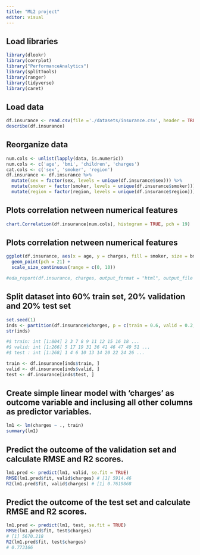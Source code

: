 ```yaml
---
title: "ML2 project"
editor: visual
---
```


## Load libraries

```r
library(dlookr)
library(corrplot)
library("PerformanceAnalytics")
library(splitTools)
library(ranger)
library(tidyverse)
library(caret)
```

## Load data

```r
df.insurance <- read.csv(file ='./datasets/insurance.csv', header = TRUE)
describe(df.insurance)
```

## Reorganize data

```r
num.cols <- unlist(lapply(data, is.numeric))
num.cols <- c('age', 'bmi', 'children', 'charges')
cat.cols <- c('sex', 'smoker', 'region')
df.insurance <- df.insurance %>%
  mutate(sex = factor(sex, levels = unique(df.insurance$sex))) %>%
  mutate(smoker = factor(smoker, levels = unique(df.insurance$smoker))) %>%
  mutate(region = factor(region, levels = unique(df.insurance$region)))
```

## Plots correlation netween numerical features

```r
chart.Correlation(df.insurance[num.cols], histogram = TRUE, pch = 19)
```

## Plots correlation netween numerical features

```r
ggplot(df.insurance, aes(x = age, y = charges, fill = smoker, size = bmi, alpha = .3)) +
  geom_point(pch = 21) +
  scale_size_continuous(range = c(0, 10))

#eda_report(df.insurance, charges, output_format = "html", output_file = "EDA_insurance.html")

```

## Split dataset into 60% train set, 20% validation and 20% test set

```r

set.seed(1)
inds <- partition(df.insurance$charges, p = c(train = 0.6, valid = 0.2, test = 0.2))
str(inds)

#$ train: int [1:804] 2 3 7 8 9 11 12 15 16 18 ...
#$ valid: int [1:266] 5 17 19 31 36 41 46 47 49 51 ...
#$ test : int [1:268] 1 4 6 10 13 14 20 22 24 26 ...

train <- df.insurance[inds$train, ]
valid <- df.insurance[inds$valid, ]
test <- df.insurance[inds$test, ]

```

## Create simple linear model with 'charges' as outcome variable and inclusing all other columns as predictor variables.

```r

lm1 <- lm(charges ~ ., train)
summary(lm1)

```

## Predict the outcome of the validation set and calculate RMSE and R2 scores.

```r
lm1.pred <- predict(lm1, valid, se.fit = TRUE)
RMSE(lm1.pred$fit, valid$charges) # [1] 5914.46
R2(lm1.pred$fit, valid$charges) # [1] 0.7619868
```

## Predict the outcome of the test set and calculate RMSE and R2 scores.

```r
lm1.pred <- predict(lm1, test, se.fit = TRUE)
RMSE(lm1.pred$fit, test$charges)
# [1] 5670.218
R2(lm1.pred$fit, test$charges)
# 0.773166
```